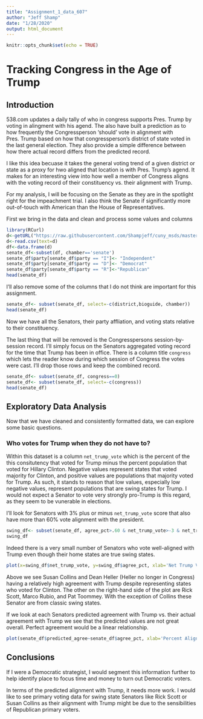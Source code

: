 ```yaml
---
title: "Assignment_1_data_607"
author: "Jeff Shamp"
date: "1/28/2020"
output: html_document
---
```


```r
knitr::opts_chunk$set(echo = TRUE)
```

# Tracking Congress in the Age of Trump
## Introduction
538.com updates a daily tally of who in congress supports Pres. Trump by voting in alingment with his agend. 
The also have built a prediction as to how frequently the Congressperson 'should' vote in alignment with Pres. Trump 
based on how that congressperson's district of state voted in the last general election. They also provide a simple
difference between how there actual record differs from the predicted record. 


I like this idea becuase it takes the general voting trend of a given district or state as a proxy for hwo aligned that 
location is with Pres. Trump's agend. It makes for an interesting view into how well a member of Congress aligns with
the voting record of their constituency vs. their alignment with Trump. 

For my analysis, I will be focusing on the Senate as they are in the spotlight right for the impeachment trial. 
I also think the Senate if significantly more out-of-touch with American than the House of Representatives. 

First we bring in the data and clean and process some values and columns
```r
library(RCurl)
d<-getURL("https://raw.githubusercontent.com/Shampjeff/cuny_msds/master/DATA_607/data/averages.csv")
d<-read.csv(text=d)
df<-data.frame(d)
senate_df<-subset(df, chamber=='senate')
senate_df$party[senate_df$party == "I"]<- "Independent"
senate_df$party[senate_df$party == "D"]<- "Democrat"
senate_df$party[senate_df$party == "R"]<-"Republican"
head(senate_df)
```
I'll also remove some of the columns that I do not think are important for this assignment. 

```r
senate_df<- subset(senate_df, select=-c(district,bioguide, chamber))
head(senate_df)
```
Now we have all the Senators, their party affliation, and voting stats relative to their constituency. 

The last thing that will be removed is the Congresspersons session-by-session record. I'll simply focus on the Senators
aggregated voting record for the time that Trump has been in office. There is a column title `congress` which lets the 
reader know during which session of Congress the votes were cast. I'll drop those rows and keep the combined record. 

```r
senate_df<- subset(senate_df, congress==0)
senate_df<- subset(senate_df, select=-c(congress))
head(senate_df)
```

## Exploratory Data Analysis
Now that we have cleaned and consistently formatted data, we can explore some basic questions. 

### Who votes for Trump when they do not have to?
Within this dataset is a column `net_trump_vote` which is the percent of the this consitutency that voted for Trump
minus the percent population that voted for Hillary Clinton. Negative values represent states that voted majority
for Clinton, and positive values are populations that majority voted for Trump. As such, it stands to reason that
low values, especially low negative values, represent populations that are swing states for Trump. I would not 
expect a Senator to vote very strongly pro-Trump is this regard, as they seem to be vunerable in elections. 

I'll look for Senators with 3% plus or minus `net_trump_vote` score that also have more than 60% vote alignment 
with the president. 

```r
swing_df<- subset(senate_df, agree_pct>.60 & net_trump_vote>-3 & net_trump_vote<=3)
swing_df
```
Indeed there is a very small number of Senators who vote well-aligned with Trump even though their home states are true swing states.

```r
plot(x=swing_df$net_trump_vote, y=swing_df$agree_pct, xlab='Net Trump Vote', ylab = 'Percent Alignment with Trump')
```

Above we see Susan Collins and Dean Heller (Heller no longer in Congress) having a
relatively high agreement with Trump despite representing states who voted for Clinton. The other on the right-hand side of the plot are Rick Scott, Marco Rubio, 
and Pat Toommey. With the exception of Collins these Senator are from classic 
swing states. 

If we look at each Senators predicted agreement with Trump vs. their actual agreement 
with Trump we see that the predicted values are not great overall. Perfect agreement
would be a linear relationship. 
```r
plot(senate_df$predicted_agree~senate_df$agree_pct, xlab='Percent Alignment with Trump',ylab = 'Predicted Alignment with Trump')
```

## Conclusions 
If I were a Democratic strategist, I would segment this information further to help identify
place to focus time and money to turn out Democratic voters. 

In terms of the predicted alignment with Trump, it needs more work. I would like to see primary 
voting data for swing state Senators like Rick Scott or Susan Collins as their alignment with 
Trump might be due to the sensibilities of Republican primary voters. 
